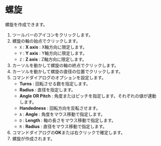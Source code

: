 
# 螺旋

螺旋を作成できます。

<KinouGaiyou shortcut='' command='Spiral' button='ツールバー' />

1. ツールバーのアイコンをクリックします。
2. 螺旋の軸の始点でクリックします。
   - `X` : **X axis** : X軸方向に限定します。
   - `Y` : **Y axis** : Y軸方向に限定します。
   - `Z` : **Z axis** : Z軸方向に限定します。
3. カーソルを動かして螺旋の軸の終点でクリックします。
4. カーソルを動かして螺旋の直径の位置でクリックします。
5. コマンドダイアログのオプションを設定します。
   - **Turns** : 回転させる数を指定します。
   - **Radius** : 直径を指定します。
   - **Angle OR Pitch** : 角度またはピッチを指定します。それぞれの値が連動します。
   - **Handedness** : 回転方向を反転させます。
   - `A` : **Angle** : 角度をマウス移動で指定します。
   - `D` : **Length** : 軸の長さをマウス移動で指定します。
   - `R` : **Radius** : 直径をマウス移動で指定します。
6. コマンドダイアログの**OK**または右クリックで確定します。
7. 螺旋が作成されます。

